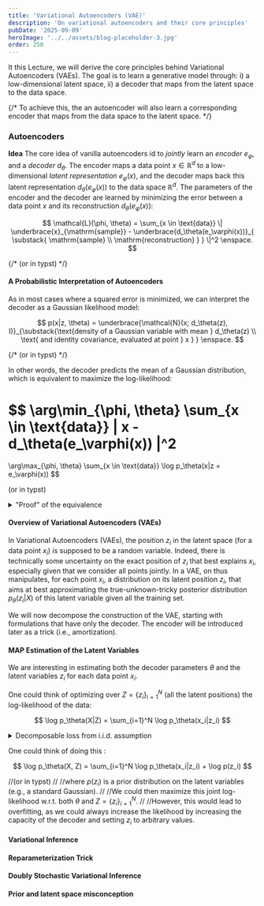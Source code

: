 ```yaml
---
title: 'Variational Autoencoders (VAE)'
description: 'On variational autoencoders and their core principles'
pubDate: '2025-09-09'
heroImage: '../../assets/blog-placeholder-3.jpg'
order: 250
---
```




It this Lecture, we will derive the core principles behind Variational Autoencoders (VAEs).
The goal is to learn a generative model through: i) a low-dimensional latent space, ii) a decoder that maps from the latent space to the data space.

{/* To achieve this, the an autoencoder will also learn a corresponding encoder that maps from the data space to the latent space. */}

### Autoencoders

**Idea** The core idea of vanilla autoencoders id to *jointly* learn an *encoder* $e_\varphi$, and a *decoder* $d_\theta$. The encoder maps a data point $x \in \mathbb{R}^d$ to a low-dimensional *latent representation* $e_\varphi(x)$, and the decoder maps back this latent representation $d_\theta(e_\varphi(x))$ to the data space $\mathbb{R}^d$.
The parameters of the encoder and the decoder are learned by minimizing the error between a data point $x$ and its reconstruction $d_\theta(e_\varphi(x))$:

$$
\mathcal{L}(\phi, \theta) = \sum_{x \in \text{data}} \| \underbrace{x}_{\mathrm{sample}} - \underbrace{d_\theta(e_\varphi(x))}_{ \substack{ \mathrm{sample} \\ \mathrm{reconstruction} } } \|^2 \enspace.
$$

{/* (or in typst) <T block v='cal(L)(phi, theta) = sum_(x in "data") || x - d_(theta)(e_(phi)(x)) ||^2' /> */}

#### A Probabilistic Interpretation of Autoencoders

As in most cases where a squared error is minimized, we can interpret the decoder as a Gaussian likelihood model:

$$
p(x|z, \theta) = \underbrace{\mathcal{N}(x; d_\theta(z), I)}_{\substack{\text{density of a Gaussian variable with mean } d_\theta(z) \\ \text{ and identity covariance, evaluated at point } x } } \enspace.
$$

{/* (or in typst) <T block v='p_(theta)(x|z) = cal(N)(x; d_(theta)(z), I)' /> */}

In other  words, the decoder predicts the mean of a Gaussian distribution, which is equivalent to maximize the log-likelihood:

$$
\arg\min_{\phi, \theta} \sum_{x \in \text{data}} \| x - d_\theta(e_\varphi(x)) \|^2
=
\arg\max_{\phi, \theta} \sum_{x \in \text{data}} \log p_\theta(x|z = e_\varphi(x))
$$

(or in typst) <T block v='arg min_(phi, theta) sum_(x in "data") || x - d_(theta)(e_(phi)(x)) ||^2 = arg max_(phi, theta) sum_(x in "data") log p_(theta)(x|z = e_(phi)(x))' />

<details>
<summary>"Proof" of the equivalence</summary>
<div>
We start with the log-likelihood:
$$
\begin{align*}
\log p_\theta(x|z)
& = \log \mathcal{N}(x; d_\theta(z), I) \\
& = \log \left( (2\pi)^{-\frac{D}{2}} \exp\left( -\frac{1}{2} \| x - d_\theta(z) \|^2 \right) \right) \\
& = -\frac{D}{2} \log(2\pi) - \frac{1}{2} \| x - d_\theta(z) \|^2
\end{align*}
$$
(or in typst) <T block v='
log p_(theta)(x|z)
& = log N(x; d_(theta)(z), I) \
& = log ((2pi)^(-D/2) exp(-1/2 || x - d_(theta)(z) ||^2)) \
& = -D/2 log(2pi) - 1/2 || x - d_(theta)(z) ||^2
' />

where $D$ is the dimensionality of $x$.
Ignoring the constant term and factor, we have:

$$
\log p_\theta(x|z) \propto - \| x - d_\theta(z) \|^2 + K
$$

($$\propto$$ means proportional to)

Thus, maximizing the log-likelihood is equivalent to minimizing the squared error, i.e.:

$$
\arg\min_{\phi, \theta} \sum_{x \in \text{data}} \| x - d_\theta(e_\varphi(x)) \|^2
=
\arg\max_{\phi, \theta} \sum_{x \in \text{data}} \log p_\theta(x|z = e_\varphi(x))
$$
</div>
</details>

#### Overview of Variational Autoencoders (VAEs)

In Variational Autoencoders (VAEs), the position $z_i$ in the latent space (for a data point $x_i$) is supposed to be a random variable.
Indeed, there is technically some uncertainty on the exact position of $z_i$ that best explains $x_i$, especially given that we consider all points jointly.
In a VAE, on thus manipulates, for each point $x_i$, a distribution on its latent position $z_i$, that aims at best approximating the true-unknown-tricky posterior distribution $p_\theta(z_i|X)$ of this latent variable given all the training set.

We will now decompose the construction of the VAE, starting with formulations that have only the decoder.
The encoder will be introduced later as a trick (i.e., amortization).

#### MAP Estimation of the Latent Variables

We are interesting in estimating both the decoder parameters $\theta$ and the latent variables $z_i$ for each data point $x_i$.

One could think of optimizing over $Z = \{z_i\}_{i=1}^N$ (all the latent positions) the log-likelihood of the data:

$$
\log p_\theta(X|Z) = \sum_{i=1}^N \log p_\theta(x_i|z_i)
$$

<details>
<summary>Decomposable loss from i.i.d. assumption</summary>
<div>
Assuming that the data points are i.i.d. given the latent variables, we have:
$$
p_\theta(X|Z) = \prod_{i=1}^N p_\theta(x_i|z_i)
$$
and hence:
$$
\log p_\theta(X|Z) = \log \prod_{i=1}^N p_\theta(x_i|z_i) = \sum_{i=1}^N \log p_\theta(x_i|z_i)
$$
</div>
</details>


One could think of doing this :

$$
\log p_\theta(X, Z) = \sum_{i=1}^N \log p_\theta(x_i|z_i) + \log p(z_i)
$$

//(or in typst) <T block v='log p_(theta)(X, Z) = sum_(i=1)^N log p_(theta)(x_i|z_i) + log p(z_i)' />
//
//where $p(z_i)$ is a prior distribution on the latent variables (e.g., a standard Gaussian).
//
//We could then maximize this joint log-likelihood w.r.t. both $\theta$ and $Z = \{z_i\}_{i=1}^N$.
//
//However, this would lead to overfitting, as we could always increase the likelihood by increasing the capacity of the decoder and setting $z_i$ to arbitrary values.


#### Variational Inference

#### Reparameterization Trick

#### Doubly Stochastic Variational Inference

#### Prior and latent space misconception
